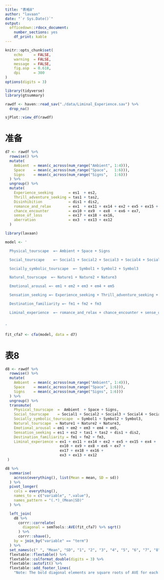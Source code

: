 ```yaml
---
title: "表格8"
author: "lavaan"
date: "`r Sys.Date()`"
output: 
  officedown::rdocx_document:
    number_sections: yes
    df_print: kable
---
```



```r
knitr::opts_chunk$set(
    echo     = FALSE,
    warning  = FALSE, 
    message  = FALSE,
    fig.asp  = 0.618,
    dpi      = 300
)
options(digits = 3)
```



```r
library(tidyverse)
library(gtsummary)

rawdf <- haven::read_sav("./data/Liminal_Experience.sav") %>% 
  drop_na()

sjPlot::view_df(rawdf)
```



# 准备

```r
d7 <- rawdf %>% 
  rowwise() %>% 
  mutate(
    Ambient  = mean(c_across(num_range("Ambient", 1:4))),
    Space    = mean(c_across(num_range("Space",   1:6))),
    Signs    = mean(c_across(num_range("Signs",   1:6)))
  ) %>% 
  ungroup() %>% 
  mutate(
    Experience_seeking       = es1  + es2,
    Thrill_adventure_seeking = tas1 + tas2,
    Disinhibition            = dis1 + dis2,
    romance_and_relax        = ex1  + ex11 + ex14 + ex2 + ex5 + ex15 + ex4,
    chance_encounter         = ex10 + ex9  + ex8  + ex6 + ex7,
    sense_of_loss            = ex17 + ex18 + ex16,
    aberration               = ex3  + ex13 + ex12
  ) 
```



```r
library(lavaan)

model <- '

  Physical_tourscape  =~ Ambient + Space + Signs

  Social_tourscape    =~ Social1 + Social2 + Social3 + Social4 + Social5

  Socially_symbolic_tourscape  =~ Symbol1 + Symbol2 + Symbol3

  Natural_tourscape  =~ Nature1 + Nature2 + Nature3

  Emotional_arousal =~ em1 + em2 + em3 + em4 + em5

  Sensation_seeking =~ Experience_seeking + Thrill_adventure_seeking + Disinhibition

  Destination_familiarity =~ fm1 + fm2 + fm3 

  Liminal_experience  =~ romance_and_relax + chance_encounter + sense_of_loss + aberration


'

fit_cfa7 <- cfa(model, data = d7)
```



# 表8

```r
d8 <- rawdf %>% 
  rowwise() %>% 
  mutate(
    Ambient  = mean(c_across(num_range("Ambient", 1:4))),
    Space    = mean(c_across(num_range("Space", 1:6))),
    Signs    = mean(c_across(num_range("Signs", 1:6)))
  ) %>% 
  ungroup() %>% 
  transmute(
    Physical_tourscape  =  Ambient  + Space + Signs,
    Social_tourscape    = Social1 + Social2 + Social3 + Social4 + Social5,
    Socially_symbolic_tourscape  = Symbol1 + Symbol2 + Symbol3,
    Natural_tourscape  = Nature1 + Nature2 + Nature3,
    Emotional_arousal = em1 + em2 + em3 + em4 + em5,
    Sensation_seeking = es1 + es2 + tas1 + tas2 + dis1 + dis2,
    Destination_familiarity = fm1 + fm2 + fm3,
    Liminal_experience = ex1 + ex11 + ex14 + ex2 + ex5 + ex15 + ex4 +
                         ex10 + ex9 + ex8 + ex6 + ex7 +
                         ex17 + ex18 + ex16 +
                         ex3 + ex13 + ex12
 )
```



```r
d8 %>% 
  summarise(
    across(everything(), list(Mean = mean, SD = sd))
  ) %>% 
  pivot_longer(
    cols = everything(),
    names_to = c("variable", ".value"),
    names_pattern = "(.*)_(Mean|SD)"
  ) %>% 

  left_join(
    d8 %>% 
      corrr::correlate(
        diagonal = semTools::AVE(fit_cfa7) %>% sqrt()
      ) %>% 
      corrr::shave(),
    by = join_by("variable" == "term")
  ) %>%  
  set_names(c(" ", "Mean", "SD", "1", "2", "3", "4", "5", "6", "7", "8")) %>% 
  flextable::flextable() %>% 
  flextable::colformat_double(digits = 3) %>% 
  flextable::autofit() %>% 
  flextable::add_footer_lines(
    "Note: The bold diagonal elements are square roots of AVE for each construct. Below diagonal elements are the correlations between constructs.")
```


